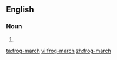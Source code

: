 ==English==

===Noun===
{{en-noun|head=[[frog]]-[[march]]|es}}

# {{alternative spelling of|frog march|lang=en}}

[[ta:frog-march]]
[[vi:frog-march]]
[[zh:frog-march]]
